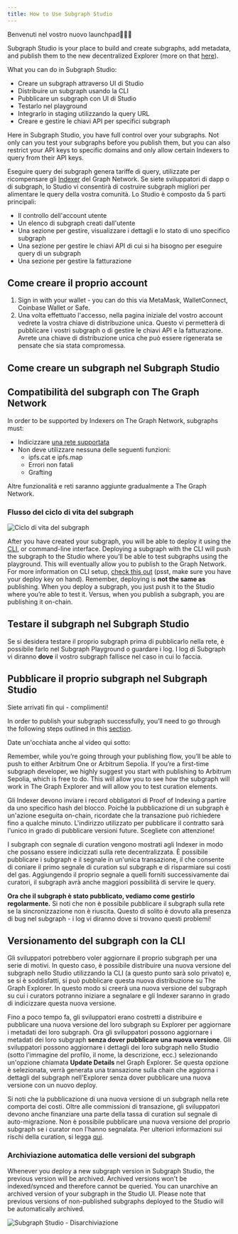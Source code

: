 ```yaml
---
title: How to Use Subgraph Studio
---
```


Benvenuti nel vostro nuovo launchpad👩🏽‍🚀

Subgraph Studio is your place to build and create subgraphs, add metadata, and publish them to the new decentralized Explorer (more on that [here](/network/explorer)).

What you can do in Subgraph Studio:

- Creare un subgraph attraverso UI di Studio
- Distribuire un subgraph usando la CLI
- Pubblicare un subgraph con UI di Studio
- Testarlo nel playground
- Integrarlo in staging utilizzando la query URL
- Creare e gestire le chiavi API per specifici subgraph

Here in Subgraph Studio, you have full control over your subgraphs. Not only can you test your subgraphs before you publish them, but you can also restrict your API keys to specific domains and only allow certain Indexers to query from their API keys.

Eseguire query dei subgraph genera tariffe di query, utilizzate per ricompensare gli [Indexer](/network/indexing) del Graph Network. Se siete sviluppatori di dapp o di subgraph, lo Studio vi consentirà di costruire subgraph migliori per alimentare le query della vostra comunità. Lo Studio è composto da 5 parti principali:

- Il controllo dell'account utente
- Un elenco di subgraph creati dall'utente
- Una sezione per gestire, visualizzare i dettagli e lo stato di uno specifico subgraph
- Una sezione per gestire le chiavi API di cui si ha bisogno per eseguire query di un subgraph
- Una sezione per gestire la fatturazione

## Come creare il proprio account

1. Sign in with your wallet - you can do this via MetaMask, WalletConnect, Coinbase Wallet or Safe.
1. Una volta effettuato l'accesso, nella pagina iniziale del vostro account vedrete la vostra chiave di distribuzione unica. Questo vi permetterà di pubblicare i vostri subgraph o di gestire le chiavi API e la fatturazione. Avrete una chiave di distribuzione unica che può essere rigenerata se pensate che sia stata compromessa.

## Come creare un subgraph nel Subgraph Studio

<VideoEmbed youtube="nGIFuC69bSA" />

## Compatibilità del subgraph con The Graph Network

In order to be supported by Indexers on The Graph Network, subgraphs must:

- Indicizzare [una rete supportata](/developing/supported-networks)
- Non deve utilizzare nessuna delle seguenti funzioni:
  - ipfs.cat e ipfs.map
  - Errori non fatali
  - Grafting

Altre funzionalità e reti saranno aggiunte gradualmente a The Graph Network.

### Flusso del ciclo di vita del subgraph

![Ciclo di vita del subgraph](/img/subgraph-lifecycle.png)

After you have created your subgraph, you will be able to deploy it using the [CLI](https://github.com/graphprotocol/graph-tooling/tree/main/packages/cli), or command-line interface. Deploying a subgraph with the CLI will push the subgraph to the Studio where you’ll be able to test subgraphs using the playground. This will eventually allow you to publish to the Graph Network. For more information on CLI setup, [check this out](/developing/defining-a-subgraph#install-the-graph-cli) (psst, make sure you have your deploy key on hand). Remember, deploying is **not the same as** publishing. When you deploy a subgraph, you just push it to the Studio where you’re able to test it. Versus, when you publish a subgraph, you are publishing it on-chain.

## Testare il subgraph nel Subgraph Studio

Se si desidera testare il proprio subgraph prima di pubblicarlo nella rete, è possibile farlo nel Subgraph Playground o guardare i log. I log di Subgraph vi diranno **dove** il vostro subgraph fallisce nel caso in cui lo faccia.

## Pubblicare il proprio subgraph nel Subgraph Studio

Siete arrivati fin qui - complimenti!

In order to publish your subgraph successfully, you’ll need to go through the following steps outlined in this [section](/publishing/publishing-a-subgraph/).

Date un'occhiata anche al video qui sotto:

<VideoEmbed youtube="satdwdbvzAQ" />

Remember, while you’re going through your publishing flow, you’ll be able to push to either Arbitrum One or Arbitrum Sepolia. If you’re a first-time subgraph developer, we highly suggest you start with publishing to Arbitrum Sepolia, which is free to do. This will allow you to see how the subgraph will work in The Graph Explorer and will allow you to test curation elements.

Gli Indexer devono inviare i record obbligatori di Proof of Indexing a partire da uno specifico hash del blocco. Poiché la pubblicazione di un subgraph è un'azione eseguita on-chain, ricordate che la transazione può richiedere fino a qualche minuto. L'indirizzo utilizzato per pubblicare il contratto sarà l'unico in grado di pubblicare versioni future. Scegliete con attenzione!

I subgraph con segnale di curation vengono mostrati agli Indexer in modo che possano essere indicizzati sulla rete decentralizzata. È possibile pubblicare i subgraph e il segnale in un'unica transazione, il che consente di coniare il primo segnale di curation sul subgraph e di risparmiare sui costi del gas. Aggiungendo il proprio segnale a quelli forniti successivamente dai curatori, il subgraph avrà anche maggiori possibilità di servire le query.

**Ora che il subgraph è stato pubblicato, vediamo come gestirlo regolarmente.** Si noti che non è possibile pubblicare il subgraph sulla rete se la sincronizzazione non è riuscita. Questo di solito è dovuto alla presenza di bug nel subgraph - i log vi diranno dove si trovano questi problemi!

## Versionamento del subgraph con la CLI

Gli sviluppatori potrebbero voler aggiornare il proprio subgraph per una serie di motivi. In questo caso, è possibile distribuire una nuova versione del subgraph nello Studio utilizzando la CLI (a questo punto sarà solo privato) e, se si è soddisfatti, si può pubblicare questa nuova distribuzione su The Graph Explorer. In questo modo si creerà una nuova versione del subgraph su cui i curators potranno iniziare a segnalare e gli Indexer saranno in grado di indicizzare questa nuova versione.

Fino a poco tempo fa, gli sviluppatori erano costretti a distribuire e pubblicare una nuova versione del loro subgraph su Explorer per aggiornare i metadati dei loro subgraph. Ora gli sviluppatori possono aggiornare i metadati dei loro subgraph **senza dover pubblicare una nuova versione**. Gli sviluppatori possono aggiornare i dettagli dei loro subgraph nello Studio (sotto l'immagine del profilo, il nome, la descrizione, ecc.) selezionando un'opzione chiamata **Update Details** nel Graph Explorer. Se questa opzione è selezionata, verrà generata una transazione sulla chain che aggiorna i dettagli del subgraph nell'Explorer senza dover pubblicare una nuova versione con un nuovo deploy.

Si noti che la pubblicazione di una nuova versione di un subgraph nella rete comporta dei costi. Oltre alle commissioni di transazione, gli sviluppatori devono anche finanziare una parte della tassa di curation sul segnale di auto-migrazione. Non è possibile pubblicare una nuova versione del proprio subgraph se i curator non l'hanno segnalata. Per ulteriori informazioni sui rischi della curation, si legga [qui](/network/curating).

### Archiviazione automatica delle versioni del subgraph

Whenever you deploy a new subgraph version in Subgraph Studio, the previous version will be archived. Archived versions won't be indexed/synced and therefore cannot be queried. You can unarchive an archived version of your subgraph in the Studio UI. Please note that previous versions of non-published subgraphs deployed to the Studio will be automatically archived.

![Subgraph Studio - Disarchiviazione](/img/Unarchive.png)

